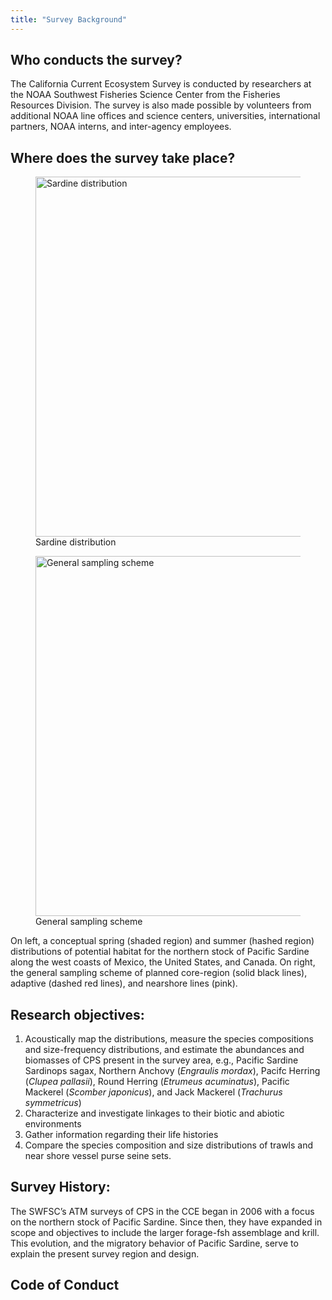 ```yaml
---
title: "Survey Background"
---
```


## Who conducts the survey?
The California Current Ecosystem Survey is conducted by researchers at the NOAA Southwest Fisheries Science Center from the Fisheries Resources Division. The survey is also made possible by volunteers from additional NOAA line offices and science centers, universities, international partners, NOAA interns, and inter-agency employees. 

## Where does the survey take place?

::: {#fig-survey layout-ncol="2"}
![Sardine distribution](images/clipboard-1472872065.png){height="6in"}

![General sampling scheme](images/fig_survey_map.png){height="6in"}

On left, a conceptual spring (shaded region) and summer (hashed region) distributions of potential habitat for the northern stock of Pacific Sardine along the west coasts of Mexico, the United States, and Canada. On right, the general sampling scheme of planned core-region (solid black lines), adaptive (dashed red lines), and nearshore lines (pink).
:::

## Research objectives:

1.  Acoustically map the distributions, measure the species compositions and size-frequency distributions, and estimate the abundances and biomasses of CPS present in the survey area, e.g., Pacific Sardine Sardinops sagax, Northern Anchovy (*Engraulis mordax*), Pacifc Herring (*Clupea pallasii*), Round Herring (*Etrumeus acuminatus*), Pacific Mackerel (*Scomber japonicus*), and Jack Mackerel (*Trachurus symmetricus*)
2.  Characterize and investigate linkages to their biotic and abiotic environments
3.  Gather information regarding their life histories
4.  Compare the species composition and size distributions of trawls and near shore vessel purse seine sets.

## Survey History:

The SWFSC’s ATM surveys of CPS in the CCE began in 2006 with a focus on the northern stock of Pacific Sardine. Since then, they have expanded in scope and objectives to include the larger forage-fsh assemblage and krill. This evolution, and the migratory behavior of Pacific Sardine, serve to explain the present survey region and design.

## Code of Conduct
